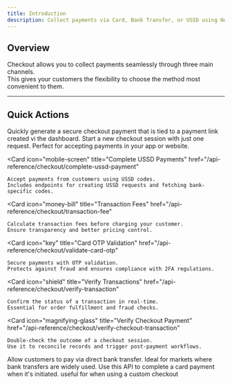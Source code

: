 ```yaml
---
title: Introduction
description: Collect payments via Card, Bank Transfer, or USSD using Novac Checkout.
---
```


## Overview  

Checkout allows you to collect payments seamlessly through three main channels.  
This gives your customers the flexibility to choose the method most convenient to them.

---

## Quick Actions  

<Columns cols={2}>  
  <Card
    icon="link"
    title="Create a checkout payment (payment link)"
    href="/api-reference/checkout/create-checkout-payment-with-payment-link"
  >
    Quickly generate a secure checkout payment that is tied to a payment link created vi the dashboard.  
  </Card>
  <Card
    icon="cart-shopping"
    title="Create a checkout payment (transaction ref)"
    href="/api-reference/checkout/initiate-checkout"
  >
    Start a new checkout session with just one request.  
    Perfect for accepting payments in your app or website.
  </Card>

  <Card
    icon="mobile-screen"
    title="Complete USSD Payments"
    href="/api-reference/checkout/complete-ussd-payment"
  >
    Accept payments from customers using USSD codes.  
    Includes endpoints for creating USSD requests and fetching bank-specific codes.
  </Card>

  <Card
    icon="money-bill"
    title="Transaction Fees"
    href="/api-reference/checkout/transaction-fee"
  >
    Calculate transaction fees before charging your customer.  
    Ensure transparency and better pricing control.
  </Card>

  <Card
    icon="key"
    title="Card OTP Validation"
    href="/api-reference/checkout/validate-card-otp"
  >
    Secure payments with OTP validation.  
    Protects against fraud and ensures compliance with 2FA regulations.
  </Card>

  <Card
    icon="shield"
    title="Verify Transactions"
    href="/api-reference/checkout/verify-transaction"
  >
    Confirm the status of a transaction in real-time.  
    Essential for order fulfillment and fraud checks.
  </Card>

  <Card
    icon="magnifying-glass"
    title="Verify Checkout Payment"
    href="/api-reference/checkout/verify-checkout-transaction"
  >
    Double-check the outcome of a checkout session.  
    Use it to reconcile records and trigger post-payment workflows.
  </Card>
  <Card
    icon="building-columns"
    title="Complete Bank Transfer Payments"
    href="/api-reference/checkout/complete-bank-transfer"
  >
    Allow customers to pay via direct bank transfer.  
    Ideal for markets where bank transfers are widely used.
  </Card>
  <Card
    icon="credit-card"
    title="Complete a card payment"
    href="/api-reference/checkout/complete-card-payment"
  >
    Use this API to complete a card payment when it's initiated. useful for when using a custom checkout
  </Card>
</Columns>